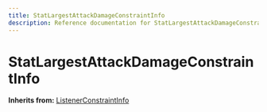 ```yaml
---
title: StatLargestAttackDamageConstraintInfo
description: Reference documentation for StatLargestAttackDamageConstraintInfo meta class
---
```



# StatLargestAttackDamageConstraintInfo

**Inherits from:** [ListenerConstraintInfo](/classes/listenerconstraintinfo)

<ClassDetails file="/db/classes/StatLargestAttackDamageConstraintInfo.5499ccfdfc15.json" />
